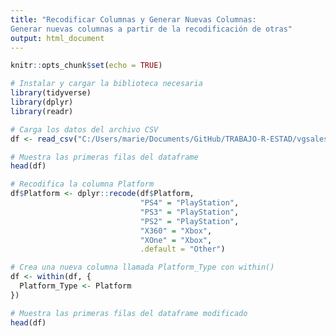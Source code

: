 ```yaml
---
title: "Recodificar Columnas y Generar Nuevas Columnas: 
Generar nuevas columnas a partir de la recodificación de otras"
output: html_document
---
```


```r
knitr::opts_chunk$set(echo = TRUE)
```

```r
# Instalar y cargar la biblioteca necesaria
library(tidyverse)
library(dplyr)
library(readr)
```
```r
# Carga los datos del archivo CSV
df <- read_csv("C:/Users/marie/Documents/GitHub/TRABAJO-R-ESTAD/vgsales.csv")
```

```r
# Muestra las primeras filas del dataframe
head(df)
```

```r
# Recodifica la columna Platform
df$Platform <- dplyr::recode(df$Platform,
                             "PS4" = "PlayStation",
                             "PS3" = "PlayStation",
                             "PS2" = "PlayStation",
                             "X360" = "Xbox",
                             "XOne" = "Xbox",
                             .default = "Other")

# Crea una nueva columna llamada Platform_Type con within()
df <- within(df, {
  Platform_Type <- Platform
})
```
    
```r
# Muestra las primeras filas del dataframe modificado
head(df)
```

